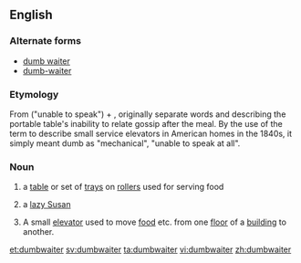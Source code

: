 ==English==
===Alternate forms===
* [[dumb waiter]]
* [[dumb-waiter]]

===Etymology===
From {{term|dumb}} ("unable to speak") + {{term|waiter}}, originally separate words and describing the portable table's inability to relate gossip after the meal. By the use of the term to describe small service elevators in American homes in the 1840s, it simply meant dumb as "mechanical", "unable to speak at all".

===Noun===
{{en-noun}}
#{{obs}} a [[table]] or set of [[tray]]s on [[roller]]s used for serving food
#{{obs}} a [[lazy Susan]]
#A small [[elevator]] used to move [[food]] etc. from one [[floor]] of a [[building]] to another.

[[et:dumbwaiter]]
[[sv:dumbwaiter]]
[[ta:dumbwaiter]]
[[vi:dumbwaiter]]
[[zh:dumbwaiter]]